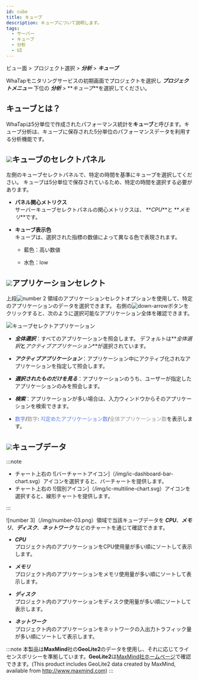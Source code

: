 ```yaml
---
id: cube
title: キューブ
description: キューブについて説明します。
tags:
  - サーバー
  - キューブ
  - 分析
  - UI
---
```




ビュー面 > プロジェクト選択 > **_分析_** > **_キューブ_**

WhaTapモニタリングサービスの初期画面でプロジェクトを選択し **_プロジェクトメニュー_** 下位の **_分析_** > **_キューブ_**を選択してください。 

<!-- 여기서 국가별 접속, 히트맵, 트랜잭션, TOP 트랜잭션, TPS, 응답 시간, 자원 사용 정보를 제공합니다. -->

## キューブとは？

WhaTapは5分単位で作成されたパフォーマンス統計を**キューブ**と呼びます。キューブ分析は、キューブに保存された5分単位のパフォーマンスデータを利用する分析機能です。

<ProdImg img='cube.png' desc='큐브' />

## ![](/img/number-01.png)キューブのセレクトパネル

左側のキューブセレクトパネルで、特定の時間を基準にキューブを選択してください。 キューブは5分単位で保存されているため、特定の時間を選択する必要があります。 

-   **パネル関心メトリクス**<br/>
    サーバーキューブセレクトパネルの関心メトリクスは、 **_CPU_**と **_メモリ_**です。

<!-- 이미지 및 패널 지표 안내는 재기술 필요해서 현재는 생략 상태 -->

-   **キューブ表示色**<br/>
    キューブは、選択された指標の数値によって異なる色で表現されます。

    -   <span class='highfg'>藍色</span>：<span class='highfg'>高い数値</span>

    -   <span class='lowfg'> 水色</span>：<span class='lowfg'>low</span>

## ![](/img/number-02.png)アプリケーションセレクト

上段![number 2](/img/number-02.png) 領域のアプリケーションセレクトオプションを使用して、特定のアプリケーションのデータを選択できます。 右側の![down-arrow](/img/down-arrow.svg)ボタンをクリックすると、次のように選択可能なアプリケーション全体を確認できます。 

![キューブセレクトアプリケーション](/img/cube-select-app.png)

-   **_全体選択_**：すべてのアプリケーションを照会します。 デフォルトは**_全体選択_**と**_アクティブアプリケーション_**が選択されています。 

-   **_アクティブアプリケーション_**：アプリケーション中にアクティブ化されなアプリケーションを指定して照会します。 

-   **_選択されたものだけを見る_**：アプリケーションのうち、ユーザーが指定したアプリケーションのみを照会します。 

-   **_検索_**：アプリケーションが多い場合は、入力ウィンドウからそのアプリケーションを検索できます。

-   <font color='5B7DEC'>数字</font>/<font color='979797'>数字</font>: <font color='5B7DEC'>지定めたアプリケーション数</font>/<font color='979797'>全体アプリケーション数</font>を表示します。

<!-- ![cube-select-apm-data](https://img.whatap.io/media/images/Screenshot_2020-12-15_W_JAVA_DEMO_5490_-_Application_Monitoring21.png) -->

## ![](/img/number-03.png)キューブデータ

<!-- 상기와 같이 현재는 생략 상태 -->

:::note

-   チャート上右の ![バーチャートアイコン]（/img/ic-dashboard-bar-chart.svg）アイコンを選択すると、バーチャートを提供します。 
-   チャート上右の ![個別アイコン]（/img/ic-multiline-chart.svg）アイコンを選択すると、線形チャートを提供します。

:::

![number 3]（/img/number-03.png）領域で当該キューブデータを **_CPU_**、**_メモリ_**、**_ディスク_**、**_ネットワーク_** などのチャートを通じて確認できます。

-   **_CPU_**\
    プロジェクト内のアプリケーションをCPU使用量が多い順にソートして表示します。 

-   **_メモリ_**\
    プロジェクト内のアプリケーションをメモリ使用量が多い順にソートして表示します。

-   **_ディスク_**\
    プロジェクト内のアプリケーションをディスク使用量が多い順にソートして表示します。

-   **_ネットワーク_**\
    プロジェクト内のアプリケーションをネットワークの入出力トラフィック量が多い順にソートして表示します。

:::note
本製品は**MaxMind**社の**GeoLite2**のデータを使用し、それに応じてライセンスポリシーを準拠しています。**GeoLite2**は[MaxMind社ホームページ](http://www.maxmind.com)で確認できます。(This product includes GeoLite2 data created by MaxMind, available from http://www.maxmind.com)
:::
